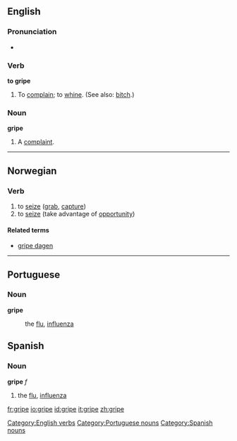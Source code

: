 ==English==
===Pronunciation===
*{{audio|en-us-gripe.ogg|Audio (US)}}

===Verb===
'''to gripe'''

#To [[complain]]; to [[whine]]. (See also: [[bitch]].)

===Noun===
'''gripe'''
#A [[complaint]].

----
==Norwegian==
===Verb===
{{no-verb-irreg|'''gripe'''|'''[[griper]]'''|'''[[grep]]'''|'''[[grepet]]'''}}
#to [[seize]] ([[grab]], [[capture]])
#to [[seize]] (take advantage of [[opportunity]])
====Related terms====
*[[gripe dagen]]

----
==Portuguese==
===Noun===
'''gripe''' {{f}}
:the [[flu]], [[influenza]]

==Spanish==
===Noun===
'''gripe''' ''f''
#the [[flu]], [[influenza]]

[[Category:English verbs]]
[[Category:Portuguese nouns]]
[[Category:Spanish nouns]]

[[fr:gripe]]
[[io:gripe]]
[[id:gripe]]
[[it:gripe]]
[[zh:gripe]]